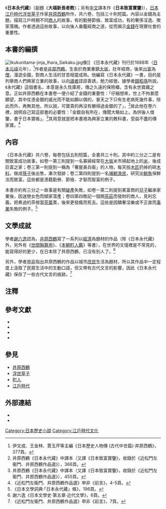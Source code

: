 {{japanese|japanese=日本永代蔵|kana=にっぽんえいたいぐら|romaji=Nippon Ei Tai Gura}}
《'''日本永代藏'''》（副題《'''大福新長者教'''》；另有[[中文|中文]]譯本作《'''日本致富寶鑒'''》），[[日本|日本]][[江戶時代|江戶時代]][[浮世草子|浮世草子]]作家[[井原西鶴|井原西鶴]]所作，共六卷，包括三十則短篇。內容以金錢為主題，描寫江戶時期不同[[商人|商人]]的故事，有的勤勞節儉、致富成功，有的奢侈淫逸、敗家落魄。作者透過這些故事，以向後人垂鑑經商之道，從而揭示[[金錢|金錢]]在現實社會的重要性。

==本書的編撰==
[[File:Ikukunitama-jinja_Ihara_Saikaku.jpg|thumb]]像]]
《日本永代藏》刊行於1688年（[[日本|日本]][[元祿|元祿]]元年），<ref>伊文成、王金林、賈玉芹等主編《日本歷史人物傳 (古代中世篇)‧井原西鶴》，377頁。</ref>作者是[[井原西鶴|井原西鶴]]，生長於商業重鎮[[大阪市|大坂]]，壯年經商，後來[[出家|出家]]為[[僧|僧]]，漫遊全國，對商人生活的甘苦相當成熟。他編寫《日本永代藏》一書，目的是列舉商人們興家立業的故事，以向[[讀者|讀者]]諄諄善誘，勉力經營。據學者[[錢稻孫|錢稻孫]]所說，《永代藏》這個書名，本意是永久性庫房，傳之久遠的保險櫃，含有永世寶藏之意。正如井原西鶴在本書卷一便介紹了金錢的重要性：「仔細想來，世上不拘甚麼願望，其中仗憑金銀的威光而不能如願以償的，普天之下只有生老病死幾件事，除此而外，再無其他，所以說，可寶貴的再沒有勝得過金銀的了」，<ref>井原西鶴《日本永代藏》中譯本（又譯《日本致富寶鑒》，收錄於《近松門左衞門、井原西鶴作品選》），366頁。</ref>故此他在卷六裡，說明自己寫這部書的必要性：「金銀自有所在，傳聞大略如上。為供後人借鑒，書于日本寶帳」，<ref>井原西鶴《日本永代藏》中譯本（又譯《日本致富寶鑒》，收錄於《近松門左衞門、井原西鶴作品選》），455頁。</ref>其用意就是把本書視為興家立業的教科書，受益不盡的傳家寶。<ref>《近松門左衞門、井原西鶴作品選》申非《前言》，4-5頁。</ref>

==內容==
《日本永代藏》共六卷，每卷包括五則短篇，全書共三十則。其中約三分之二是有關致富成功故事，如卷一第三則提到一名寡婦經常在[[大阪市|大坂]]米市掃起地上的[[大米|米]]，後成巨富之家；卷三第一則提到一稱為「箸屋甚兵衞」的人物，每天撿[[木匠|木匠]]扔掉的碎[[木料|木料]]，做成[[筷子|筷子]]後出售，漸次發跡；卷二第四則提到一名[[捕鯨|捕鯨]][[漁民|漁民]]，研究出[[鯨魚|鯨魚]]保鮮法而致富。這些都是憑籍勤勞、節儉、才智而智富的例子。

本書亦約有三分之一故事是有關[[破產|破產]]失敗，如卷一第二則提到某富商的[[兒子|兒子]]繼承家業後，因迷戀女色而傾家蕩產；卷四第四敗記一個開[[茶莊|茶莊]]而發財的商人，見利忘義，把煮過的茶根當[[茶葉|茶葉]]賣，後來更發瘋而死去。這些是因驕奢淫樂或不正直而[[事業|事業]]失敗的例子。<ref>《日本文學詞典‧「日本永代藏」條》，196頁。</ref>

==文學成就==
學者[[謝六逸|謝六逸]]認為，[[井原西鶴|井原西鶴]]寫了一系列以[[經濟|經濟]]為題材的作品（除《日本永代藏》外，另外有《[[世間胸算用|世間胸算用]]》、《[[本朝町人鑑|本朝町人鑑]]》等書），在世界的文壇裡是不常見的，能寫得好的更少，在日本除了井原西鶴，已沒有別人了。<ref>謝六逸《日本文學史‧第五章‧近代文學》，6頁。</ref>

另外，學者[[申非|申非]]指出井原西鶴的作品以城市[[庶民|庶民]]生活為題材，所以其作品中一定程度上汲取了民眾生活中的生動口語，但又帶有古代文言的影響，因此《日本永代藏》保存了一些古代文言的痕跡。<ref>《近松門左衞門、井原西鶴作品選》申非《前言》，7頁。</ref>

==注釋==
{{reflist|2}}

==參考文獻==
<div class="references-small">
*{{cite book|title=《近松門左衞門、井原西鶴作品選》|author=[[錢稻孫|錢稻孫]]譯|publisher=[[人民文學出版社|人民文學出版社]]（1996）ISBN 7020019943|language=zh}}
*{{cite book|title=《日本文學詞典》|publisher=[[上海辭書出版社|上海辭書出版社]]（1994）ISBN 7532600548|language=zh}}
*{{cite book|title=《日本文學史》|author=[[謝六逸|謝六逸]]|location=[[上海|上海]]|publisher=[[上海書店|上海書店]]（1991）ISBN 780569432x|language=zh}}
*{{cite book|title=《日本歷史人物傳 (古代中世篇)》|author=[[伊文成|伊文成]]、[[王金林|王金林]]、[[賈玉芹|賈玉芹]]等主編|publisher=黑龍江人民出版社（1984）|location=[[哈爾濱|哈爾濱]]|language=zh}}
</div>

==參見==
*[[井原西鶴|井原西鶴]]
*[[浮世草子|浮世草子]]
*[[町人|町人]]
*[[江戶時代|江戶時代]]

==外部連結==
*{{ja}}{{cite web|url=http://edb.kulib.kyoto-u.ac.jp/exhibit/i173/i173cont.html|title=京都大学附属図書館所蔵　一般貴重書　『日本永代蔵』|access-date=2008-08-02|archive-date=2016-09-25|archive-url=https://web.archive.org/web/20160925131904/http://edb.kulib.kyoto-u.ac.jp/exhibit/i173/i173cont.html|dead-url=no}}
*{{zh}}{{cite web|url=http://www.math.ncu.edu.tw/~shann/Lite/book/1688.html|title=《1688》單維彰的私人書評|deadurl=yes|archiveurl=https://web.archive.org/web/20040813220514/http://www.math.ncu.edu.tw/~shann/Lite/book/1688.html|archivedate=2004-08-13}}



[[Category:日本歷史小說|Category:日本歷史小說]]
[[Category:江戶時代文化|Category:江戶時代文化]]